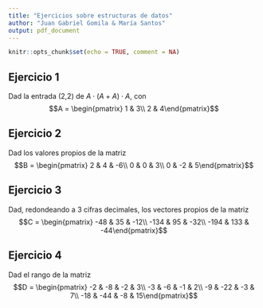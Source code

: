 ---
title: "Ejercicios sobre estructuras de datos"
author: "Juan Gabriel Gomila & María Santos"
output: pdf_document
---

```{r setup, include=FALSE}
knitr::opts_chunk$set(echo = TRUE, comment = NA)
```

## Ejercicio 1

Dad la entrada (2,2) de $A\cdot (A+A )\cdot A$, con $$A = \begin{pmatrix} 1 & 3\\ 2 & 4\end{pmatrix}$$

## Ejercicio 2

Dad los valores propios de la matriz $$B = \begin{pmatrix} 2 & 4 & -6\\ 0 & 0 & 3\\ 0 & -2 & 5\end{pmatrix}$$

## Ejercicio 3

Dad, redondeando a 3 cifras decimales, los vectores propios de la matriz $$C = \begin{pmatrix} -48 & 35 & -12\\ -134 & 95 & -32\\ -194 & 133 & -44\end{pmatrix}$$

## Ejercicio 4

Dad el rango de la matriz $$D = \begin{pmatrix} -2 & -8 & -2 & 3\\ -3 & -6 & -1 & 2\\ -9 & -22 & -3 & 7\\ -18 & -44 & -8 & 15\end{pmatrix}$$
